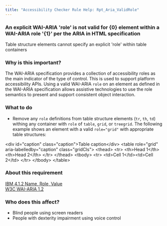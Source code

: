 ```yaml
---
title: "Accessibility Checker Rule Help: Rpt_Aria_ValidRole"
---
```


<div className="toolHelp">
<Row>
<Column colLg={16} colMd={8} colSm={4} className="toolHead">

### An explicit WAI-ARIA 'role' is not valid for {0} element within a WAI-ARIA role '{1}' per the ARIA in HTML specification

<div id="locLevel"></div>

Table structure elements cannot specify an explicit 'role' within table containers

</Column>
</Row>
<Row>
<Column colLg={11} colMd={5} colSm={4} className="toolMain">

### Why is this important?

The WAI-ARIA specification provides a collection of accessibility roles as the main indicator 
of the type of control. This is used to support platform accessibility APIs. Using a valid 
WAI-ARIA `role` on an element as defined in the WAI-ARIA specification allows assistive 
technologies to use the role semantics to present and support consistent object interaction.

<div id="locSnippet"></div>

### What to do

* Remove any `role` definitions from table structure elements (`tr`, `th`, `td`) withing any 
container with `role` of `table`, `grid`, or `treegrid`. The following example shows an element 
with a valid `role="grid"` with appropriate table structures:

<CodeSnippet type="multi" light={true}> 

&lt;div id="caption" class="caption"&gt;Table caption&lt;/div&gt;
&lt;table role="grid" aria-labelledby="caption" class="gridCls"&gt;
  &lt;thead&gt;
    &lt;tr&gt;
      &lt;th&gt;Head 1&lt;/th&gt;&lt;th&gt;Head 2&lt;/th&gt;
    &lt;/tr&gt;
  &lt;/thead&gt;
  &lt;tbody&gt;
    &lt;tr&gt;
      &lt;td&gt;Cell 1&lt;/td&gt;&lt;td&gt;Cell 2&lt;/td&gt;
    &lt;/tr&gt;
  &lt;/tbody&gt;
&lt;/table&gt;

</CodeSnippet>

</Column>
<Column colLg={5} colMd={3} colSm={4} className="toolLeft">

### About this requirement

[IBM 4.1.2 Name, Role, Value](https://www.ibm.com/able/requirements/requirements/#4_1_2)  
[W3C WAI-ARIA 1.2](https://www.w3.org/TR/wai-aria-1.2/)

### Who does this affect?

* Blind people using screen readers
* People with dexterity impairment using voice control

</Column>
</Row>
</div>


